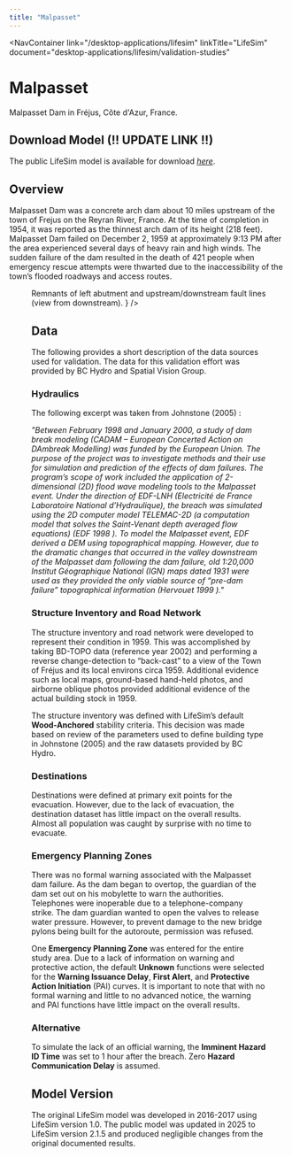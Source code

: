 ```yaml
---
title: "Malpasset"
---
```



<NavContainer 
  link="/desktop-applications/lifesim"
  linkTitle="LifeSim"
  document="desktop-applications/lifesim/validation-studies"
></NavContainer>

# Malpasset

Malpasset Dam in Fréjus, Côte d'Azur, France.

## Download Model (!! UPDATE LINK !!)

The public LifeSim model is available for download <a href="https://www.rmc.usace.army.mil/Software/LifeSim/" target="_blank" rel="noopener noreferrer">*here*</a>.

## Overview

Malpasset Dam was a concrete arch dam about 10 miles upstream of the town of Frejus on the Reyran River, France. At the time of completion in 1954, 
it was reported as the thinnest arch dam of its height (218 feet). Malpasset Dam failed on December 2, 1959 at approximately 9:13 PM after the 
area experienced several days of heavy rain and high winds. The sudden failure of the dam resulted in the death of 421 people when emergency rescue attempts 
were thwarted due to the inaccessibility of the town’s flooded roadways and access routes.

<Figure
  figKey="malpasset-aftermath"
  src="figures/desktop-applications/lifesim/validation-studies/v1.0/figures/figure7.png"
  alt="Remnants of left abutment and upstream/downstream fault lines; view from downstream."
  caption={
    <>
      Remnants of left abutment and upstream/downstream fault lines (view from downstream). <Citation citationKey="Goodman2013"/>
    </>
  }
/>

## Data

The following provides a short description of the data sources used for validation. The data for this validation effort was provided by BC Hydro and Spatial 
Vision Group.

### Hydraulics

The following excerpt was taken from Johnstone (2005) <Citation citationKey="Johnstone2005"/>: 

*"Between February 1998 and January 2000, a study of dam break modeling (CADAM – European Concerted 
Action on DAmbreak Modelling) was funded by the European Union. The purpose of the project was to investigate methods and their use for simulation and 
prediction of the effects of dam failures. The program’s scope of work included the application of 2-dimensional (2D) flood wave modeling tools to the Malpasset 
event. Under the direction of EDF-LNH (Electricité de France Laboratoire National d’Hydraulique), the breach was simulated using the 2D computer model 
TELEMAC-2D (a computation model that solves the Saint-Venant depth averaged flow equations) (EDF 1998 <Citation citationKey="EDF1998"/>). To model the Malpasset event, 
EDF derived a DEM using 
topographical mapping. However, due to the dramatic changes that occurred in the valley downstream of the Malpasset dam following the dam failure, old 
1:20,000 Institut Géographique National (IGN) maps dated 1931 were used as they provided the only viable source of “pre-dam failure” topographical 
information (Hervouet 1999 <Citation citationKey="Hervouet1999"/>)."*

### Structure Inventory and Road Network

The structure inventory and road network were developed to represent their condition in 1959. This was accomplished by taking BD-TOPO 
data (reference year 2002) and performing a reverse change-detection to “back-cast” to a view of the Town of Fréjus and its local environs circa 1959. 
Additional evidence such as local maps, ground-based hand-held photos, and airborne oblique photos provided additional evidence of the actual building 
stock in 1959. 

The structure inventory was defined with LifeSim’s default **Wood-Anchored** stability criteria. This decision was made based on review of the parameters 
used to define building type in Johnstone (2005) <Citation citationKey="Johnstone2005"/> and the raw datasets provided by BC Hydro. 

### Destinations

Destinations were defined at primary exit points for the evacuation. However, due to the lack of evacuation, the destination dataset has little impact 
on the overall results. Almost all population was caught by surprise with no time to evacuate.

### Emergency Planning Zones

There was no formal warning associated with the Malpasset dam failure. As the dam began to overtop, the guardian of the dam set out on his mobylette 
to warn the authorities. Telephones were inoperable due to a telephone-company strike. The dam guardian wanted to open the valves to release water pressure.
However, to prevent damage to the new bridge pylons being built for the autoroute, permission was refused. 

One **Emergency Planning Zone** was entered for the entire study area. Due to a lack of information on warning and protective action, the default **Unknown** functions were 
selected for the **Warning Issuance Delay**, **First Alert**, and **Protective Action Initiation** (PAI) curves. It is important to note that with no formal warning and little 
to no advanced notice, the warning and PAI functions have little impact on the overall results.

### Alternative

To simulate the lack of an official warning, the **Imminent Hazard ID Time** was set to 1 hour after the breach. Zero **Hazard Communication Delay** is assumed.

## Model Version

The original LifeSim model was developed in 2016-2017 using LifeSim version 1.0. 
The public model was updated in 2025 to LifeSim version 2.1.5 and produced negligible changes from the original documented results. 

<CitationFootnote />